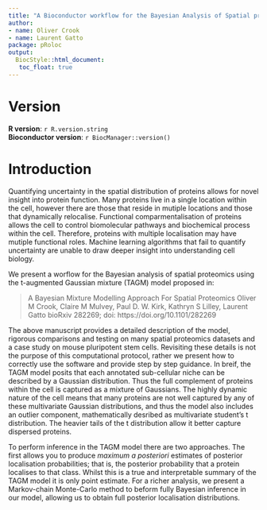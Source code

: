 ```yaml
---
title: "A Bioconductor workflow for the Bayesian Analysis of Spatial proteomics"
author:
- name: Oliver Crook
- name: Laurent Gatto
package: pRoloc
output:
  BiocStyle::html_document:
   toc_float: true
---
```


# Version
  <p>
  **R version**: `r R.version.string`
  <br />
  **Bioconductor version**: `r BiocManager::version()`

# Introduction

Quantifying uncertainty in the spatial distribution of proteins allows for novel
insight into protein function. Many proteins live in a single location
within the cell, however there are those that reside in mutiple locations and those that
dynamically relocalise. Functional comparmentalisation of proteins allows the cell to control
biomolecular pathways and biochemical process within the cell. Therefore, proteins
with multiple localisation may have mutiple functional roles. Machine learning algorithms
that fail to quantify uncertainty are unable to draw deeper insight into understanding
cell biology.

We present a worflow for the Bayesian analysis of spatial proteomics using the t-augmented Gaussian mixture (TAGM)
model proposed in:

> A Bayesian Mixture Modelling Approach For Spatial Proteomics Oliver
> M Crook, Claire M Mulvey, Paul D. W. Kirk, Kathryn S Lilley, Laurent
> Gatto bioRxiv 282269; doi: https://doi.org/10.1101/282269

The above manuscript provides a detailed description of the model, rigorous comparisons
and testing on many spatial proteomics datasets and a case study on mouse pluripotent stem
cells. Revisiting these details is not the purpose of this computational protocol, rather
we present how to correctly use the software and provide step by step guidance. In breif,
the TAGM model posits that each annotated sub-cellular niche can be described by a Gaussian distribution.
Thus the full complement of proteins within the cell is captured as a mixture of Gaussians. The highly dynamic
nature of the cell means that many proteins are not well captured by any of these 
multivariate Gaussian distributions, and thus the model also includes an outlier component, mathematically
desribed as multivariate student's t distribution. The heavier tails of the t distribution allow it better
capture dispersed proteins.

To perform inference in the TAGM model there are two approaches. The first allows you to produce *maximum a posteriori*
estimates of posterior localisation probabilities; that is, the posterior probability that a protein localises to that class.
Whilst this is a true and interpretable summary of the TAGM model it is only point estimate. For a richer analysis, we present
a Markov-chain Monte-Carlo method to beform fully Bayesian inference in our model, allowing us to obtain full posterior localisation distributions.

